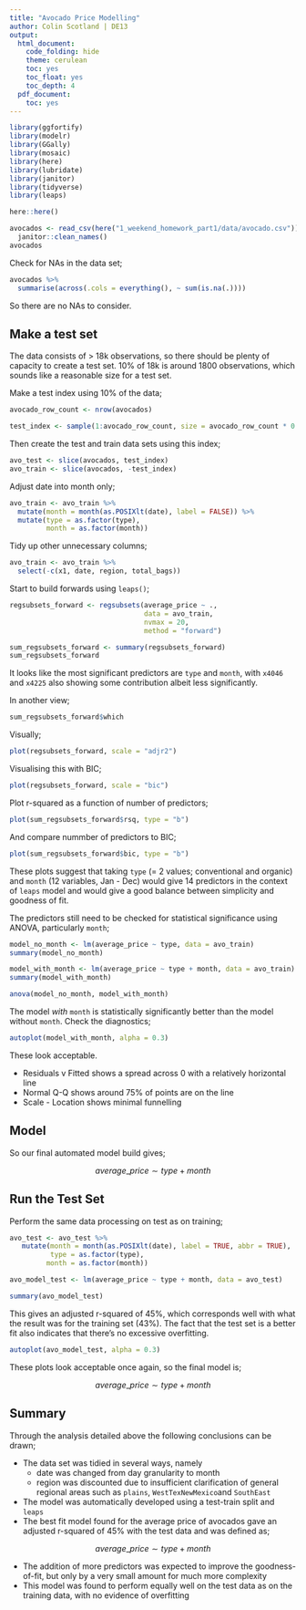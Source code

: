 ```yaml
---
title: "Avocado Price Modelling"
author: Colin Scotland | DE13
output:
  html_document:
    code_folding: hide
    theme: cerulean
    toc: yes
    toc_float: yes
    toc_depth: 4
  pdf_document:
    toc: yes
---
```


```r

library(ggfortify)
library(modelr)
library(GGally)
library(mosaic)
library(here)
library(lubridate)
library(janitor)
library(tidyverse)
library(leaps)

here::here()
```

```r
avocados <- read_csv(here("1_weekend_homework_part1/data/avocado.csv")) %>% 
  janitor::clean_names()
avocados
```

Check for NAs in the data set;

```r
avocados %>% 
  summarise(across(.cols = everything(), ~ sum(is.na(.))))
```

So there are no NAs to consider.

## Make a test set

The data consists of > 18k observations, so there should be plenty of capacity
to create a test set.  10% of 18k is around 1800 observations, which sounds like
a reasonable size for a test set.

Make a test index using 10% of the data;
```r
avocado_row_count <- nrow(avocados)

test_index <- sample(1:avocado_row_count, size = avocado_row_count * 0.1)
```

Then create the test and train data sets using this index;
```r
avo_test <- slice(avocados, test_index)
avo_train <- slice(avocados, -test_index)
```


Adjust date into month only;
```r
avo_train <- avo_train %>% 
  mutate(month = month(as.POSIXlt(date), label = FALSE)) %>% 
  mutate(type = as.factor(type),
         month = as.factor(month))
```

Tidy up other unnecessary columns;
```r
avo_train <- avo_train %>% 
  select(-c(x1, date, region, total_bags))
```


Start to build forwards using `leaps()`;
```r
regsubsets_forward <- regsubsets(average_price ~ ., 
                                 data = avo_train,
                                 nvmax = 20,
                                 method = "forward")
```


```r
sum_regsubsets_forward <- summary(regsubsets_forward)
sum_regsubsets_forward
```

It looks like the most significant predictors are `type` and `month`, with
`x4046` and `x4225` also showing some contribution albeit less significantly.

In another view;
```r
sum_regsubsets_forward$which
```


Visually;

```r
plot(regsubsets_forward, scale = "adjr2")
```

Visualising this with BIC;
```r
plot(regsubsets_forward, scale = "bic")
```

Plot r-squared as a function of number of predictors;
```r
plot(sum_regsubsets_forward$rsq, type = "b")
```


And compare nummber of predictors to BIC;
```r
plot(sum_regsubsets_forward$bic, type = "b")
```

These plots suggest that taking `type` (= 2 values; conventional and organic)
and `month` (12 variables, Jan - Dec) would give 14 predictors in the context
of `leaps` model and would give a good balance between simplicity and goodness
of fit.

The predictors still need to be checked for statistical significance using
ANOVA, particularly `month`;
```r
model_no_month <- lm(average_price ~ type, data = avo_train)
summary(model_no_month)
```

```r
model_with_month <- lm(average_price ~ type + month, data = avo_train)
summary(model_with_month)
```

```r
anova(model_no_month, model_with_month)
```

The model *with* `month` is statistically significantly better than the model 
without `month`.  Check the diagnostics;

```r
autoplot(model_with_month, alpha = 0.3)
```

These look acceptable.

* Residuals v Fitted shows a spread across 0 with a relatively horizontal line
* Normal Q-Q shows around 75% of points are on the line
* Scale - Location shows minimal funnelling

## Model

So our final automated model build gives;

$$ average\_price \sim type + month $$



## Run the Test Set

Perform the same data processing on test as on training;

```r
avo_test <- avo_test %>% 
   mutate(month = month(as.POSIXlt(date), label = TRUE, abbr = TRUE),
          type = as.factor(type),
         month = as.factor(month))
```


```r
avo_model_test <- lm(average_price ~ type + month, data = avo_test)
```

```r
summary(avo_model_test)
```

This gives an adjusted r-squared of 45%, which corresponds well with what the 
result was for the training set (43%).  The fact that the test set is a better fit also indicates that there's no excessive overfitting.

```r
autoplot(avo_model_test, alpha = 0.3)
```

These plots look acceptable once again, so the final model is;

$$ average\_price \sim type + month $$

## Summary

Through the analysis detailed above the following conclusions can be drawn;

* The data set was tidied in several ways, namely
    - date was changed from day granularity to month
    - region was discounted due to insufficient clarification of general regional 
 areas such as `plains`, `WestTexNewMexico`and `SouthEast`
* The model was automatically developed using a test-train split and `leaps`
* The best fit model found for the average price of avocados gave an adjusted
r-squared of 45% with the test data and was defined as;

$$ average\_price \sim type + month $$

* The addition of more predictors was expected to improve the goodness-of-fit, 
but only by a very small amount for much more complexity
* This model was found to perform equally well on the test data as on the training
data, with no evidence of overfitting